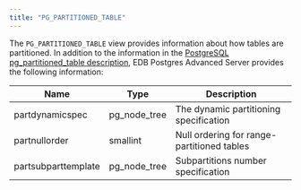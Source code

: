```yaml
---
title: "PG_PARTITIONED_TABLE"
---
```


The `PG_PARTITIONED_TABLE` view provides information about how tables are partitioned. In addition to the information in the [PostgreSQL pg_partitioned_table description](https://www.postgresql.org/docs/current/catalog-pg-partitioned-table.html), EDB Postgres Advanced Server provides the following information:

| Name                | Type         | Description                                |
| ------------------- | ------------ | ------------------------------------------ |
| partdynamicspec     | pg_node_tree | The dynamic partitioning specification     |
| partnullorder       | smallint     | Null ordering for range-partitioned tables |
| partsubparttemplate | pg_node_tree | Subpartitions number specification         |
